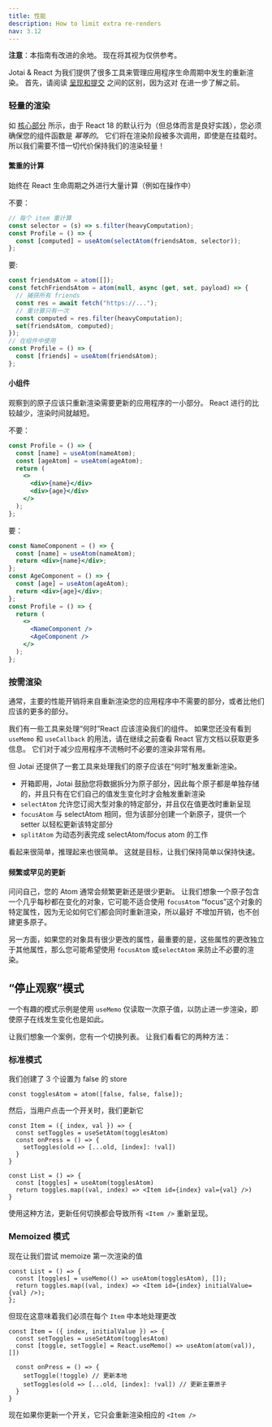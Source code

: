 ```yaml
---
title: 性能
description: How to limit extra re-renders
nav: 3.12
---
```


**注意**：本指南有改进的余地。 现在将其视为仅供参考。

Jotai & React 为我们提供了很多工具来管理应用程序生命周期中发生的重新渲染。
首先，请阅读 [呈现和提交](https://reactjs.org/blog/2018/09/10/introducing-the-react-profiler.html#browsing-commits) 之间的区别，因为这对 在进一步了解之前。

### 轻量的渲染

如 [核心部分](../api/core.mdx) 所示，由于 React 18 的默认行为（但总体而言是良好实践），您必须确保您的组件函数是 _幂等的_。
它们将在渲染阶段被多次调用，即使是在挂载时。 所以我们需要不惜一切代价保持我们的渲染轻量！

#### 繁重的计算

始终在 React 生命周期之外进行大量计算（例如在操作中）

不要：

```js
// 每个 item 重计算
const selector = (s) => s.filter(heavyComputation);
const Profile = () => {
  const [computed] = useAtom(selectAtom(friendsAtom, selector));
};
```

要:

```js
const friendsAtom = atom([]);
const fetchFriendsAtom = atom(null, async (get, set, payload) => {
  // 捕获所有 friends
  const res = await fetch("https://...");
  // 重计算只有一次
  const computed = res.filter(heavyComputation);
  set(friendsAtom, computed);
});
// 在组件中使用
const Profile = () => {
  const [friends] = useAtom(friendsAtom);
};
```

#### 小组件

观察到的原子应该只重新渲染需要更新的应用程序的一小部分。 React 进行的比较越少，渲染时间就越短。

不要：

```jsx
const Profile = () => {
  const [name] = useAtom(nameAtom);
  const [ageAtom] = useAtom(ageAtom);
  return (
    <>
      <div>{name}</div>
      <div>{age}</div>
    </>
  );
};
```

要：

```jsx
const NameComponent = () => {
  const [name] = useAtom(nameAtom);
  return <div>{name}</div>;
};
const AgeComponent = () => {
  const [age] = useAtom(ageAtom);
  return <div>{age}</div>;
};
const Profile = () => {
  return (
    <>
      <NameComponent />
      <AgeComponent />
    </>
  );
};
```

### 按需渲染

通常，主要的性能开销将来自重新渲染您的应用程序中不需要的部分，或者比他们应该的更多的部分。

我们有一些工具来处理“何时”React 应该渲染我们的组件。 如果您还没有看到 `useMemo` 和 `useCallback` 的用法，请在继续之前查看 React 官方文档以获取更多信息。
它们对于减少应用程序不流畅时不必要的渲染非常有用。

但 Jotai 还提供了一套工具来处理我们的原子应该在“何时”触发重新渲染。

- 开箱即用，Jotai 鼓励您将数据拆分为原子部分，因此每个原子都是单独存储的，并且只有在它们自己的值发生变化时才会触发重新渲染
- `selectAtom` 允许您订阅大型对象的特定部分，并且仅在值更改时重新呈现
- `focusAtom` 与 selectAtom 相同，但为该部分创建一个新原子，提供一个 setter 以轻松更新该特定部分
- `splitAtom` 为动态列表完成 selectAtom/focus atom 的工作

看起来很简单，推理起来也很简单。 这就是目标，让我们保持简单以保持快速。

#### 频繁或罕见的更新

问问自己，您的 Atom 通常会频繁更新还是很少更新。
让我们想象一个原子包含一个几乎每秒都在变化的对象，它可能不适合使用 `focusAtom` “focus”这个对象的特定属性，因为无论如何它们都会同时重新渲染，所以最好 不增加开销，也不创建更多原子。

另一方面，如果您的对象具有很少更改的属性，最重要的是，这些属性的更改独立于其他属性，那么您可能希望使用 `focusAtom` 或`selectAtom` 来防止不必要的渲染。

## “停止观察”模式

一个有趣的模式示例是使用 `useMemo` 仅读取一次原子值，以防止进一步渲染，即使原子在线发生变化也是如此。

让我们想象一个案例，您有一个切换列表。 让我们看看它的两种方法：

### 标准模式

我们创建了 3 个设置为 false 的 store

```tsx
const togglesAtom = atom([false, false, false]);
```

然后，当用户点击一个开关时，我们更新它

```tsx
const Item = ({ index, val }) => {
  const setToggles = useSetAtom(togglesAtom)
  const onPress = () => {
    setToggles(old => [...old, [index]: !val])
  }
}

const List = () => {
  const [toggles] = useAtom(togglesAtom)
  return toggles.map((val, index) => <Item id={index} val={val} />)
}
```

使用这种方法，更新任何切换都会导致所有 `<Item />` 重新呈现。

### Memoized 模式

现在让我们尝试 memoize 第一次渲染的值

```tsx
const List = () => {
  const [toggles] = useMemo(() => useAtom(togglesAtom), []);
  return toggles.map((val, index) => <Item id={index} initialValue={val} />);
};
```

但现在这意味着我们必须在每个 `Item` 中本地处理更改

```tsx
const Item = ({ index, initialValue }) => {
  const setToggles = useSetAtom(togglesAtom)
  const [toggle, setToggle] = React.useMemo() => useAtom(atom(val)), [])

  const onPress = () => {
    setToggle(!toggle) // 更新本地
    setToggles(old => [...old, [index]: !val]) // 更新主要原子
  }
}
```

现在如果你更新一个开关，它只会重新渲染相应的 `<Item />`
